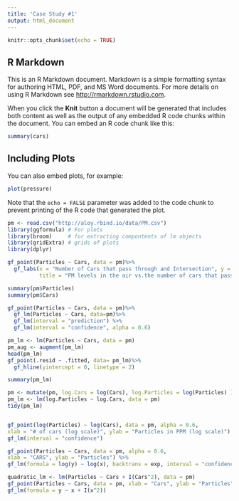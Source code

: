 ```yaml
---
title: 'Case Study #1'
output: html_document
---
```


```r
knitr::opts_chunk$set(echo = TRUE)
```

## R Markdown

This is an R Markdown document. Markdown is a simple formatting syntax for authoring HTML, PDF, and MS Word documents. For more details on using R Markdown see <http://rmarkdown.rstudio.com>.

When you click the **Knit** button a document will be generated that includes both content as well as the output of any embedded R code chunks within the document. You can embed an R code chunk like this:

```r
summary(cars)
```

## Including Plots

You can also embed plots, for example:

```r
plot(pressure)
```

Note that the `echo = FALSE` parameter was added to the code chunk to prevent printing of the R code that generated the plot.

```r
pm <- read.csv("http://aloy.rbind.io/data/PM.csv")
library(ggformula) # For plots
library(broom)     # for extracting compontents of lm objects
library(gridExtra) # grids of plots
library(dplyr)
```

```r
gf_point(Particles ~ Cars, data = pm)%>%
  gf_labs(x = "Number of Cars that pass through and Intersection", y = "Particulate Matter levels (ppm)",
          title = "PM levels in the air vs.the number of cars that pass through an intersection")

summary(pm$Particles)
summary(pm$Cars)
```


```r
gf_point(Particles ~ Cars, data = pm)%>%
  gf_lm(Particles ~ Cars, data=pm)%>%
  gf_lm(interval = "prediction") %>%
  gf_lm(interval = "confidence", alpha = 0.6)
```
```r
pm_lm <- lm(Particles ~ Cars, data = pm)
pm_aug <- augment(pm_lm)
head(pm_lm)
gf_point(.resid ~ .fitted, data= pm_lm)%>%
  gf_hline(yintercept = 0, linetype = 2)

summary(pm_lm)

```

```r
pm <- mutate(pm, log.Cars = log(Cars), log.Particles = log(Particles) )
pm_lm <- lm(log.Particles ~ log.Cars, data = pm)
tidy(pm_lm)


gf_point(log(Particles) ~ log(Cars), data = pm, alpha = 0.6,
xlab = "# of cars (log scale)", ylab = "Particles in PPM (log scale)") %>%
gf_lm(interval = "confidence")
```

```r
gf_point(Particles ~ Cars, data = pm, alpha = 0.6,
xlab = "CARS", ylab = "Particles") %>%
gf_lm(formula = log(y) ~ log(x), backtrans = exp, interval = "confidence")
```


```r
quadratic_lm <- lm(Particles ~ Cars + I(Cars^2), data = pm)
gf_point(Particles ~ Cars, data = pm, xlab = "Cars", ylab = "Particles") %>%
gf_lm(formula = y ~ x + I(x^2))
```